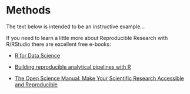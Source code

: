 # Methods

The text below is intended to be an instructive example...

If you need to learn a little more about Reproducible Research with R/RStudio there are excellent free e-books:

-   [R for Data Science](https://r4ds.hadley.nz/)

-   [Building reproducible analytical pipelines with R](https://raps-with-r.dev/)

-   [The Open Science Manual: Make Your Scientific Research Accessible and Reproducible](https://arca-dpss.github.io/manual-open-science/)
